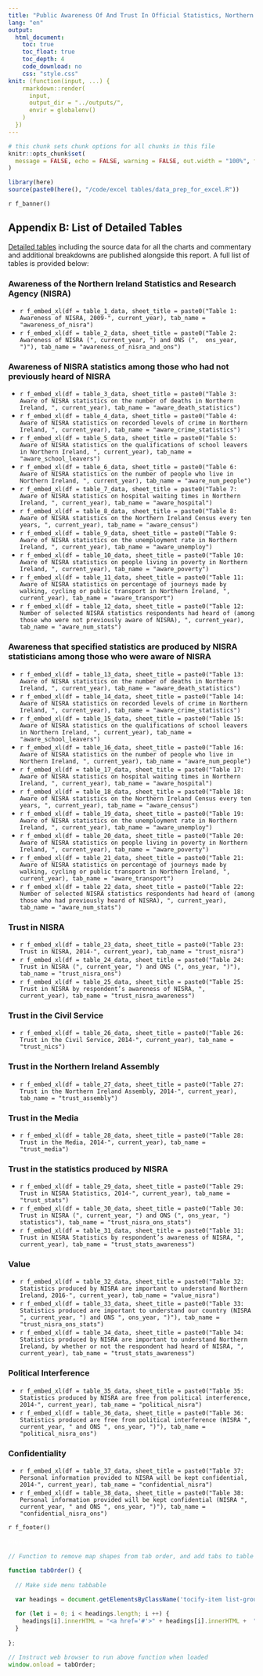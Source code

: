 ```yaml
---
title: "Public Awareness Of And Trust In Official Statistics, Northern Ireland 2022"
lang: "en"
output:
  html_document:
    toc: true
    toc_float: true
    toc_depth: 4
    code_download: no
    css: "style.css"
knit: (function(input, ...) {
    rmarkdown::render(
      input,
      output_dir = "../outputs/",
      envir = globalenv()
    )
  })
---
```


<div id = "cookie-banner"></div>
<script src = "cookies_script.js"></script>

```r
# this chunk sets chunk options for all chunks in this file
knitr::opts_chunk$set(
  message = FALSE, echo = FALSE, warning = FALSE, out.width = "100%", fig.height = 4
)

library(here)
source(paste0(here(), "/code/excel tables/data_prep_for_excel.R"))
```


<div data-nics-theme="`r nics_theme`">

`r f_banner()` 

<div id="main" role="main">


## Appendix B: List of Detailed Tables

[Detailed tables](https://www.nisra.gov.uk/publications/public-awareness-and-trust-official-statistics-2022) including the source data for all the charts and commentary and additional breakdowns are published alongside this report. A full list of tables is provided below:

### Awareness of the Northern Ireland Statistics and Research Agency (NISRA)

 * `r f_embed_xl(df = table_1_data, sheet_title = paste0("Table 1: Awareness of NISRA, 2009-", current_year), tab_name = "awareness_of_nisra")`
 * `r f_embed_xl(df = table_2_data, sheet_title = paste0("Table 2: Awareness of NISRA (", current_year, ") and ONS (",  ons_year, ")"), tab_name = "awareness_of_nisra_and_ons")`

### Awareness of NISRA statistics among those who had not previously heard of NISRA

* `r f_embed_xl(df = table_3_data, sheet_title = paste0("Table 3: Aware of NISRA statistics on the number of deaths in Northern Ireland, ", current_year), tab_name = "aware_death_statistics")`
* `r f_embed_xl(df = table_4_data, sheet_title = paste0("Table 4: Aware of NISRA statistics on recorded levels of crime in Northern Ireland, ", current_year), tab_name = "aware_crime_statistics")`
* `r f_embed_xl(df = table_5_data, sheet_title = paste0("Table 5: Aware of NISRA statistics on the qualifications of school leavers in Northern Ireland, ", current_year), tab_name = "aware_school_leavers")`
* `r f_embed_xl(df = table_6_data, sheet_title = paste0("Table 6: Aware of NISRA statistics on the number of people who live in Northern Ireland, ", current_year), tab_name = "aware_num_people")`
* `r f_embed_xl(df = table_7_data, sheet_title = paste0("Table 7: Aware of NISRA statistics on hospital waiting times in Northern Ireland, ", current_year), tab_name = "aware_hospital")`
* `r f_embed_xl(df = table_8_data, sheet_title = paste0("Table 8: Aware of NISRA statistics on the Northern Ireland Census every ten years, ", current_year), tab_name = "aware_census")`
* `r f_embed_xl(df = table_9_data, sheet_title = paste0("Table 9: Aware of NISRA statistics on the unemployment rate in Northern Ireland, ", current_year), tab_name = "aware_unemploy")`
* `r f_embed_xl(df = table_10_data, sheet_title = paste0("Table 10: Aware of NISRA statistics on people living in poverty in Northern Ireland, ", current_year), tab_name = "aware_poverty")`
* `r f_embed_xl(df = table_11_data, sheet_title = paste0("Table 11: Aware of NISRA statistics on percentage of journeys made by walking, cycling or public transport in Northern Ireland, ", current_year), tab_name = "aware_transport")`
* `r f_embed_xl(df = table_12_data, sheet_title = paste0("Table 12: Number of selected NISRA statistics respondents had heard of (among those who were not previously aware of NISRA), ", current_year), tab_name = "aware_num_stats")`

### Awareness that specified statistics are produced by NISRA statisticians among those who were aware of NISRA

* `r f_embed_xl(df = table_13_data, sheet_title = paste0("Table 13: Aware of NISRA statistics on the number of deaths in Northern Ireland, ", current_year), tab_name = "aware_death_statistics")`
* `r f_embed_xl(df = table_14_data, sheet_title = paste0("Table 14: Aware of NISRA statistics on recorded levels of crime in Northern Ireland, ", current_year), tab_name = "aware_crime_statistics")`
* `r f_embed_xl(df = table_15_data, sheet_title = paste0("Table 15: Aware of NISRA statistics on the qualifications of school leavers in Northern Ireland, ", current_year), tab_name = "aware_school_leavers")`
* `r f_embed_xl(df = table_16_data, sheet_title = paste0("Table 16: Aware of NISRA statistics on the number of people who live in Northern Ireland, ", current_year), tab_name = "aware_num_people")`
* `r f_embed_xl(df = table_17_data, sheet_title = paste0("Table 17: Aware of NISRA statistics on hospital waiting times in Northern Ireland, ", current_year), tab_name = "aware_hospital")`
* `r f_embed_xl(df = table_18_data, sheet_title = paste0("Table 18: Aware of NISRA statistics on the Northern Ireland Census every ten years, ", current_year), tab_name = "aware_census")`
* `r f_embed_xl(df = table_19_data, sheet_title = paste0("Table 19: Aware of NISRA statistics on the unemployment rate in Northern Ireland, ", current_year), tab_name = "aware_unemploy")`
* `r f_embed_xl(df = table_20_data, sheet_title = paste0("Table 20: Aware of NISRA statistics on people living in poverty in Northern Ireland, ", current_year), tab_name = "aware_poverty")`
* `r f_embed_xl(df = table_21_data, sheet_title = paste0("Table 21: Aware of NISRA statistics on percentage of journeys made by walking, cycling or public transport in Northern Ireland, ", current_year), tab_name = "aware_transport")`
* `r f_embed_xl(df = table_22_data, sheet_title = paste0("Table 22: Number of selected NISRA statistics respondents had heard of (among those who had previously heard of NISRA), ", current_year), tab_name = "aware_num_stats")`

### Trust in NISRA

* `r f_embed_xl(df = table_23_data, sheet_title = paste0("Table 23: Trust in NISRA, 2014-", current_year), tab_name = "trust_nisra")`
* `r f_embed_xl(df = table_24_data, sheet_title = paste0("Table 24: Trust in NISRA (", current_year, ") and ONS (", ons_year, ")"), tab_name = "trust_nisra_ons")`
* `r f_embed_xl(df = table_25_data, sheet_title = paste0("Table 25: Trust in NISRA by respondent’s awareness of NISRA, ", current_year), tab_name = "trust_nisra_awareness")`

### Trust in the Civil Service

* `r f_embed_xl(df = table_26_data, sheet_title = paste0("Table 26: Trust in the Civil Service, 2014-", current_year), tab_name = "trust_nics")`

### Trust in the Northern Ireland Assembly

* `r f_embed_xl(df = table_27_data, sheet_title = paste0("Table 27: Trust in the Northern Ireland Assembly, 2014-", current_year), tab_name = "trust_assembly")`

### Trust in the Media

* `r f_embed_xl(df = table_28_data, sheet_title = paste0("Table 28: Trust in the Media, 2014-", current_year), tab_name = "trust_media")`

### Trust in the statistics produced by NISRA

* `r f_embed_xl(df = table_29_data, sheet_title = paste0("Table 29: Trust in NISRA Statistics, 2014-", current_year), tab_name = "trust_stats")`
* `r f_embed_xl(df = table_30_data, sheet_title = paste0("Table 30: Trust in NISRA (", current_year, ") and ONS (", ons_year, ") statistics"), tab_name = "trust_nisra_ons_stats")`
* `r f_embed_xl(df = table_31_data, sheet_title = paste0("Table 31: Trust in NISRA Statistics by respondent’s awareness of NISRA, ", current_year), tab_name = "trust_stats_awareness")`

### Value

* `r f_embed_xl(df = table_32_data, sheet_title = paste0("Table 32: Statistics produced by NISRA are important to understand Northern Ireland, 2016-", current_year), tab_name = "value_nisra")`
* `r f_embed_xl(df = table_33_data, sheet_title = paste0("Table 33: Statistics produced are important to understand our country (NISRA ", current_year, ") and ONS ", ons_year, ")"), tab_name = "trust_nisra_ons_stats")`
* `r f_embed_xl(df = table_34_data, sheet_title = paste0("Table 34: Statistics produced by NISRA are important to understand Northern Ireland, by whether or not the respondent had heard of NISRA, ", current_year), tab_name = "trust_stats_awareness")`

### Political Interference

* `r f_embed_xl(df = table_35_data, sheet_title = paste0("Table 35: Statistics produced by NISRA are free from political interference, 2014-", current_year), tab_name = "political_nisra")`
* `r f_embed_xl(df = table_36_data, sheet_title = paste0("Table 36: Statistics produced are free from political interference (NISRA ", current_year, " and ONS ", ons_year, ")"), tab_name = "political_nisra_ons")`

### Confidentiality

* `r f_embed_xl(df = table_37_data, sheet_title = paste0("Table 37: Personal information provided to NISRA will be kept confidential, 2014-", current_year), tab_name = "confidential_nisra")`
* `r f_embed_xl(df = table_38_data, sheet_title = paste0("Table 38: Personal information provided will be kept confidential (NISRA ", current_year, " and ONS ", ons_year, ")"), tab_name = "confidential_nisra_ons")`

<!-- closing main div -->
</div>

`r f_footer()`

<!-- message to rotate screen if it is below 400px width -->
<div id="rotate-screen">
  <p style="color: white;">Please rotate your screen for optimal experience</p>
</div>


```js

// Function to remove map shapes from tab order, and add tabs to table of contents

function tabOrder() {
  
  // Make side menu tabbable

  var headings = document.getElementsByClassName('tocify-item list-group-item');
  
  for (let i = 0; i < headings.length; i ++) {
    headings[i].innerHTML = "<a href='#'>" + headings[i].innerHTML +  "</a>";
  }
  
};

// Instruct web browser to run above function when loaded
window.onload = tabOrder;
```


<!-- close data-nics-theme div-->
</div>
